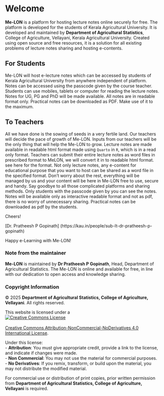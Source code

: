 # Welcome {.unnumbered}

**Me-LON** is a platform for hosting lecture notes online securely for free. The platform is developed for the students of Kerala Agricultural University. It is developed and maintained by **Department of Agricultural Statistics**, College of Agriculture, Vellayani, Kerala Agricultural University. Created using open source and free resources, it is a solution for all existing problems of lecture notes sharing and hosting e-contents.  

## For Students {.unnumbered}

Me-LON will host e-lecture notes which can be accessed by students of Kerala Agricultural University from anywhere independent of platform. Notes can be accessed using the passcode given by the course teacher. Students can use mobiles, tablets or computer for reading the lecture notes. Notes for UG, PG and PhD will be made available. All notes are in readable format only. Practical notes can be downloaded as PDF. Make use of it to the maximum.  

## To Teachers {.unnumbered}

All we have done is the sowing of seeds in a very fertile land. Our teachers will decide the pace of growth of Me-LON. Inputs from our teachers will be the only thing that will help the Me-LON to grow. Lecture notes are made available in readable html format made using `Quarto` in `R`, which is in a read only format. Teachers can submit their entire lecture notes as word files in prescribed format to MeLON, we will convert it in to readable html format. see here for the format. Not only lecture notes, any e-content for educational purpose that you want to host can be shared as a word file in the specified format. Don’t worry about the rest, everything will be managed by us and your content will be here in Me-LON free to use, secure and handy. Say goodbye to all those complicated platforms and sharing methods. Only students with the passcode given by you can see the notes. Notes will be available only as interactive readable format and not as pdf, there is no worry of unnecessary sharing. Practical notes can be downloaded as pdf by the students.  


Cheers! 

[Dr. Pratheesh P Gopinath] (https://kau.in/people/sub-lt-dr-pratheesh-p-gopinath)

Happy e-Learning with Me-LON!

### Note from the maintainer {.unnumbered}

**Me-LON** is maintained by **Dr Pratheesh P Gopinath**, Head, Department of Agricultural Statistics. The Me-LON is online and available for free, in line with our dedication to open access and knowledge sharing.  

### Copyright Information {.unnumbered}

© 2025 **Department of Agricultural Statistics, College of Agriculture, Vellayani**. All rights reserved.

This website is licensed under a\
<a rel="license" href="http://creativecommons.org/licenses/by-nc-nd/4.0/"><img src="https://i.creativecommons.org/l/by-nc-nd/4.0/88x31.png" alt="Creative Commons License" style="border-width:0"/></a><br />\
<a rel="license" href="http://creativecommons.org/licenses/by-nc-nd/4.0/">Creative Commons Attribution-NonCommercial-NoDerivatives 4.0 International License</a>.

Under this license:\
- **Attribution**: You must give appropriate credit, provide a link to the license, and indicate if changes were made.\
- **Non Commercial**: You may not use the material for commercial purposes.\
- **No Derivatives**: If you remix, transform, or build upon the material, you may not distribute the modified material.

For commercial use or distribution of print copies, prior written permission from **Department of Agricultural Statistics, College of Agriculture, Vellayani** is required.
